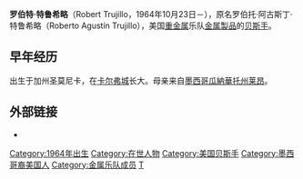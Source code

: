 {{Infobox musical artist  
| Name                = 罗伯特·特鲁希略<br />Robert Trujillo
| Img                 = Robert_Trujillo_live_in_London_2008-09-15.jpg
| Img_capt            = 特鲁希略作为金属乐队在英国伦敦O2演出，2008年9月15日
| Img_size            = 
| Landscape           = 
| Background          = non_vocal_instrumentalist
| Birth_name          = Roberto Agustín Trujillo
| Alias               = 
| Born                = {{birth date and age|1964|10|23|mf=y}}<br />[[美国|美国]][[加利福尼亚州|加利福尼亚州]][[圣莫尼卡|圣莫尼卡]]
| Died                = 
| Instrument          = [[贝斯吉他|贝斯]]、[[吉他|吉他]]
| Genre               = [[鞭挞金属|鞭挞金属]]、[[重金属音乐|重金属]]、[[硬核朋克|硬核朋克]]、[[疯克金属|疯克金属]]
| Occupation          = [[音乐家|音乐家]]、[[曲作家|曲作家]]
| Years_active        = 1988年至今
| Label               = 
| Associated_acts     = [[Metallica|Metallica]], [[Suicidal_Tendencies|Suicidal Tendencies]], [[Infectious_Grooves|Infectious Grooves]], [[烈酒公社|Black Label Society]], [[Ozzy_Osbourne|Ozzy Osbourne]], [[Jerry_Cantrell|Jerry Cantrell]]
| URL                 = http://www.metallica.com Metallica
| Notable_instruments = 
}}

'''罗伯特·特鲁希略'''（Robert Trujillo，1964年10月23日－），原名罗伯托·阿古斯丁·特鲁希略（Roberto Agustín Trujillo），美国[[重金属音乐|重金属]]乐队[[金属製品|金属製品]]的[[贝斯手|贝斯手]]。

==早年经历==
出生于加州圣莫尼卡，在[[卡尔弗城|卡尔弗城]]长大。母亲来自[[墨西哥|墨西哥]][[瓜納華托州|瓜納華托州]][[莱昂_(墨西哥)|莱昂]]。

==外部链接==
*{{imdb|0874235|Robert Trujillo}}
{{摇滚名人堂2009届入选者}}
{{Authority control}}
{{DEFAULTSORT: Trujillo, Robert}}
[[Category:1964年出生|Category:1964年出生]]
[[Category:在世人物|Category:在世人物]]
[[Category:美国贝斯手|Category:美国贝斯手]]
[[Category:墨西哥裔美国人|Category:墨西哥裔美国人]]
[[Category:金属乐队成员|Category:金属乐队成员]]
[[Category:摇滚名人堂入选者|T]]